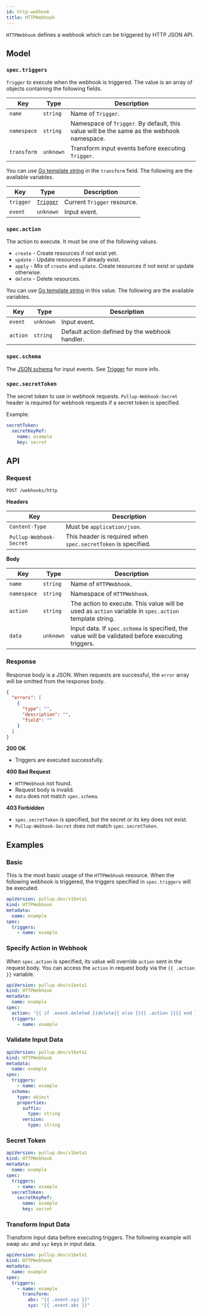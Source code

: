 ```yaml
---
id: http-webhook
title: HTTPWebhook
---
```



`HTTPWebhook` defines a webhook which can be triggered by HTTP JSON API.

## Model

### `spec.triggers`

<p>
  <RequiredBadge />
</p>

`Trigger` to execute when the webhook is triggered. The value is an array of objects containing the following fields.

| Key                      | Type      | Description                                                                               |
| ------------------------ | --------- | ----------------------------------------------------------------------------------------- |
| `name` <RequiredBadge /> | `string`  | Name of `Trigger`.                                                                        |
| `namespace`              | `string`  | Namespace of `Trigger`. By default, this value will be the same as the webhook namespace. |
| `transform`              | `unknown` | Transform input events before executing `Trigger`.                                        |

You can use [Go template string] in the `transform` field. The following are the available variables.

| Key       | Type                     | Description                 |
| --------- | ------------------------ | --------------------------- |
| `trigger` | [`Trigger`](trigger.mdx) | Current `Trigger` resource. |
| `event`   | `unknown`                | Input event.                |

### `spec.action`

The action to execute. It must be one of the following values.

- `create` - Create resources if not exist yet.
- `update` - Update resources if already exist.
- `apply` - Mix of `create` and `update`. Create resources if not exist or update otherwise.
- `delete` - Delete resources.

You can use [Go template string] in this value. The following are the available variables.

| Key      | Type      | Description                                    |
| -------- | --------- | ---------------------------------------------- |
| `event`  | `unknown` | Input event.                                   |
| `action` | `string`  | Default action defined by the webhook handler. |

### `spec.schema`

The [JSON schema](https://json-schema.org/) for input events. See [Trigger](trigger.mdx#specschema) for more info.

### `spec.secretToken`

The secret token to use in webhook requests. `Pullup-Webhook-Secret` header is required for webhook requests if a secret token is specified.

Example:

```yaml
secretToken:
  secretKeyRef:
    name: example
    key: secret
```

## API

### Request

```
POST /webhooks/http
```

**Headers**

| Key                     | Description                                                   |
| ----------------------- | ------------------------------------------------------------- |
| `Content-Type`          | Must be `application/json`.                                   |
| `Pullup-Webhook-Secret` | This header is required when `spec.secretToken` is specified. |

**Body**

| Key                           | Type      | Description                                                                                           |
| ----------------------------- | --------- | ----------------------------------------------------------------------------------------------------- |
| `name` <RequiredBadge />      | `string`  | Name of `HTTPWebhook`.                                                                                |
| `namespace` <RequiredBadge /> | `string`  | Namespace of `HTTPWebhook`.                                                                           |
| `action` <RequiredBadge />    | `string`  | The action to execute. This value will be used as `action` variable in `spec.action` template string. |
| `data`                        | `unknown` | Input data. If `spec.schema` is specified, the value will be validated before executing triggers.     |

### Response

Response body is a JSON. When requests are successful, the `error` array will be omitted from the response body.

```json
{
  "errors": [
    {
      "type": "",
      "description": "",
      "field": ""
    }
  ]
}
```

**200 OK**

- Triggers are executed successfully.

**400 Bad Request**

- `HTTPWebhook` not found.
- Request body is invalid.
- `data` does not match `spec.schema`.

**403 Forbidden**

- `spec.secretToken` is specified, but the secret or its key does not exist.
- `Pullup-Webhook-Secret` does not match `spec.secretToken`.

## Examples

### Basic

This is the most basic usage of the `HTTPWebhook` resource. When the following webhook is triggered, the triggers specified in `spec.triggers` will be executed.

```yaml
apiVersion: pullup.dev/v1beta1
kind: HTTPWebhook
metadata:
  name: example
spec:
  triggers:
    - name: example
```

### Specify Action in Webhook

When `spec.action` is specified, its value will override `action` sent in the request body. You can access the `action` in request body via the `{{ .action }}` variable.

```yaml
apiVersion: pullup.dev/v1beta1
kind: HTTPWebhook
metadata:
  name: example
spec:
  action: "{{ if .event.deleted }}delete{{ else }}{{ .action }}{{ end }}"
  triggers:
    - name: example
```

### Validate Input Data

```yaml
apiVersion: pullup.dev/v1beta1
kind: HTTPWebhook
metadata:
  name: example
spec:
  triggers:
    - name: example
  schema:
    type: object
    properties:
      suffix:
        type: string
      version:
        type: string
```

### Secret Token

```yaml
apiVersion: pullup.dev/v1beta1
kind: HTTPWebhook
metadata:
  name: example
spec:
  triggers:
    - name: example
  secretToken:
    secretKeyRef:
      name: example
      key: secret
```

### Transform Input Data

Transform input data before executing triggers. The following example will swap `abc` and `xyz` keys in input data.

```yaml
apiVersion: pullup.dev/v1beta1
kind: HTTPWebhook
metadata:
  name: example
spec:
  triggers:
    - name: example
      transform:
        abc: "{{ .event.xyz }}"
        xyz: "{{ .event.abc }}"
```

[go template string]: https://golang.org/pkg/text/template/
